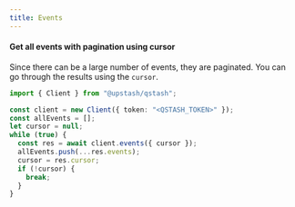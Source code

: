 ---
title: Events
---

#### Get all events with pagination using cursor

Since there can be a large number of events, they are paginated.
You can go through the results using the `cursor`.

```typescript
import { Client } from "@upstash/qstash";

const client = new Client({ token: "<QSTASH_TOKEN>" });
const allEvents = [];
let cursor = null;
while (true) {
  const res = await client.events({ cursor });
  allEvents.push(...res.events);
  cursor = res.cursor;
  if (!cursor) {
    break;
  }
}
```

